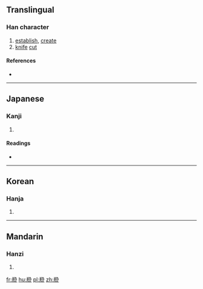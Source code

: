 {{also|創}}
==Translingual==

===Han character===
{{Han char|rn=18|rad=刀|as=08|sn=10|four=|canj=TTSHC,TTSHI,XXTTS|ids=⿰并刅}}

# [[establish]], [[create]]
# [[knife]] [[cut]]

====References====
* {{Han ref|kx=0141.090|dkj=02040|hdz=10343.040|uh=5259|ud=21081}}

----

==Japanese==

===Kanji===
{{ja-kanji|grade=|rs=刀08}}

# {{defn|lang=ja|sort=刀08}}

====Readings====
* {{ja-readings|on=[[そう]] (sō)|kun=[[きず]] (kizu), [[はじめる]] (hajimeru)}}

----

==Korean==

===Hanja===
{{ko-hanja|hangeul=창|rv=chang|mr=ch'ang}}

# {{defn|lang=ko|sort=刀08}}

----

==Mandarin==

===Hanzi===
{{cmn-hanzi|pin=[[chuàng]] ([[chuang4]])|wg=ch'uang<sup>4</sup>}}

# {{defn|lang=cmn|sort=刀08}}

[[fr:剙]]
[[hu:剙]]
[[pl:剙]]
[[zh:剙]]